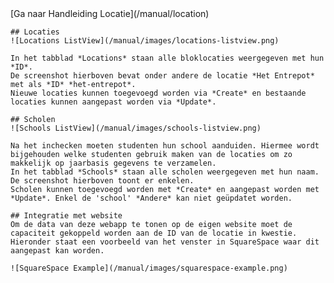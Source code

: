 
<AuthRedirecter redirects={ManagerRedirects}>
  <ManagerLayout title="Handleiding Beheerder">
    [Ga naar Handleiding Locatie](/manual/location)

    ## Locaties
    ![Locations ListView](/manual/images/locations-listview.png)

    In het tabblad *Locations* staan alle bloklocaties weergegeven met hun *ID*.
    De screenshot hierboven bevat onder andere de locatie *Het Entrepot* met als *ID* *het-entrepot*.
    Nieuwe locaties kunnen toegevoegd worden via *Create* en bestaande locaties kunnen aangepast worden via *Update*.

    ## Scholen
    ![Schools ListView](/manual/images/schools-listview.png)

    Na het inchecken moeten studenten hun school aanduiden. Hiermee wordt bijgehouden welke studenten gebruik maken van de locaties om zo makkelijk op jaarbasis gegevens te verzamelen.
    In het tabblad *Schools* staan alle scholen weergegeven met hun naam.
    De screenshot hierboven toont er enkelen.
    Scholen kunnen toegevoegd worden met *Create* en aangepast worden met *Update*. Enkel de 'school' *Andere* kan niet geüpdatet worden.

    ## Integratie met website
    Om de data van deze webapp te tonen op de eigen website moet de capaciteit gekoppeld worden aan de ID van de locatie in kwestie.
    Hieronder staat een voorbeeld van het venster in SquareSpace waar dit aangepast kan worden.

    ![SquareSpace Example](/manual/images/squarespace-example.png)

  </ManagerLayout>
</AuthRedirecter>